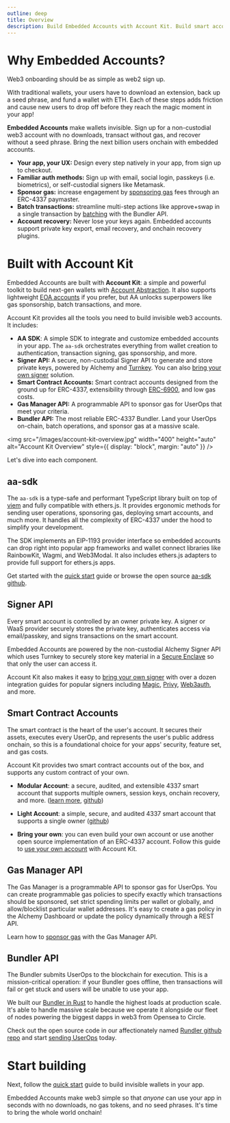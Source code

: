 ```yaml
---
outline: deep
title: Overview
description: Build Embedded Accounts with Account Kit. Build smart accounts powered by Account Abstraction (ERC-4337).
---
```


# Why Embedded Accounts?

Web3 onboarding should be as simple as web2 sign up.

With traditional wallets, your users have to download an extension, back up a seed phrase, and fund a wallet with ETH. Each of these steps adds friction and cause new users to drop off before they reach the magic moment in your app!

**Embedded Accounts** make wallets invisible. Sign up for a non-custodial web3 account with no downloads, transact without gas, and recover without a seed phrase. Bring the next billion users onchain with embedded accounts.

- **Your app, your UX:** Design every step natively in your app, from sign up to checkout.
- **Familiar auth methods:** Sign up with email, social login, passkeys (i.e. biometrics), or self-custodial signers like Metamask.
- **Sponsor gas:** increase engagement by [sponsoring gas](/using-smart-accounts/sponsoring-gas/gas-manager) fees through an ERC-4337 paymaster.
- **Batch transactions:** streamline multi-step actions like approve+swap in a single transaction by [batching](/using-smart-accounts/batch-user-operations) with the Bundler API.
- **Account recovery:** Never lose your keys again. Embedded accounts support private key export, email recovery, and onchain recovery plugins.

# Built with Account Kit

Embedded Accounts are built with **Account Kit**: a simple and powerful toolkit to build next-gen wallets with [Account Abstraction](https://www.youtube.com/watch?v=Vpk_MhY-EeE). It also supports lightweight [EOA accounts](/signers/alchemy-signer/introduction#using-the-signer-as-an-eoa) if you prefer, but AA unlocks superpowers like gas sponsorship, batch transactions, and more.

Account Kit provides all the tools you need to build invisible web3 accounts. It includes:

- **AA SDK**: A simple SDK to integrate and customize embedded accounts in your app. The `aa-sdk` orchestrates everything from wallet creation to authentication, transaction signing, gas sponsorship, and more.
- **Signer API:** A secure, non-custodial Signer API to generate and store private keys, powered by Alchemy and [Turnkey](https://www.turnkey.com/). You can also [bring your own signer](/signers/choosing-a-signer) solution.
- **Smart Contract Accounts:** Smart contract accounts designed from the ground up for ERC-4337, extensibility through [ERC-6900](https://eips.ethereum.org/EIPS/eip-6900), and low gas costs.
- **Gas Manager API:** A programmable API to sponsor gas for UserOps that meet your criteria.
- **Bundler API:** The most reliable ERC-4337 Bundler. Land your UserOps on-chain, batch operations, and sponsor gas at a massive scale.

<img
  src="/images/account-kit-overview.jpg"
  width="400"
  height="auto"
  alt="Account Kit Overview"
  style={{ display: "block", margin: "auto" }}
/>

Let's dive into each component.

## aa-sdk

The `aa-sdk` is a type-safe and performant TypeScript library built on top of [viem](https://viem.sh/) and fully compatible with ethers.js. It provides ergonomic methods for sending user operations, sponsoring gas, deploying smart accounts, and much more. It handles all the complexity of ERC-4337 under the hood to simplify your development.

The SDK implements an EIP-1193 provider interface so embedded accounts can drop right into popular app frameworks and wallet connect libraries like RainbowKit, Wagmi, and Web3Modal. It also includes ethers.js adapters to provide full support for ethers.js apps.

Get started with the [quick start](/getting-started/introduction) guide or browse the open source [aa-sdk github](https://github.com/alchemyplatform/aa-sdk).

## Signer API

Every smart account is controlled by an owner private key. A signer or WaaS provider securely stores the private key, authenticates access via email/passkey, and signs transactions on the smart account.

Embedded Accounts are powered by the non-custodial Alchemy Signer API which uses Turnkey to securely store key material in a [Secure Enclave](https://docs.turnkey.com/security/our-approach) so that only the user can access it.

Account Kit also makes it easy to [bring your own signer](/signers/choosing-a-signer) with over a dozen integration guides for popular signers including [Magic](/signers/guides/magic), [Privy](/signers/guides/privy), [Web3auth](/signers/guides/web3auth), and more.

## Smart Contract Accounts

The smart contract is the heart of the user's account. It secures their assets, executes every UserOp, and represents the user's public address onchain, so this is a foundational choice for your apps' security, feature set, and gas costs.

Account Kit provides two smart contract accounts out of the box, and supports any custom contract of your own.

- **Modular Account**: a secure, audited, and extensible 4337 smart account that supports multiple owners, session keys, onchain recovery, and more. ([learn more](https://www.alchemy.com/blog/hello-modular-account), [github](https://github.com/alchemyplatform/modular-account))

- **Light Account**: a simple, secure, and audited 4337 smart account that supports a single owner ([github](https://github.com/alchemyplatform/light-account))

- **Bring your own**: you can even build your own account or use another open source implementation of an ERC-4337 account. Follow this guide to [use your own account](/smart-accounts/custom/using-your-own) with Account Kit.

## Gas Manager API

The Gas Manager is a programmable API to sponsor gas for UserOps. You can create programmable gas policies to specify exactly which transactions should be sponsored, set strict spending limits per wallet or globally, and allow/blocklist particular wallet addresses. It's easy to create a gas policy in the Alchemy Dashboard or update the policy dynamically through a REST API.

Learn how to [sponsor gas](/using-smart-accounts/sponsoring-gas/gas-manager) with the Gas Manager API.

## Bundler API

The Bundler submits UserOps to the blockchain for execution. This is a mission-critical operation: if your Bundler goes offline, then transactions will fail or get stuck and users will be unable to use your app.

We built our [Bundler in Rust](https://www.alchemy.com/blog/open-sourcing-rundler/?a=embedded-accounts-get-started) to handle the highest loads at production scale. It's able to handle massive scale because we operate it alongside our fleet of nodes powering the biggest dapps in web3 from Opensea to Circle.

Check out the open source code in our affectionately named [Rundler github repo](https://github.com/alchemyplatform/rundler) and start [sending UserOps](/using-smart-accounts/send-user-operations) today.

# Start building

Next, follow the [quick start](/getting-started/introduction) guide to build invisible wallets in your app.

Embedded Accounts make web3 simple so that _anyone_ can use your app in seconds with no downloads, no gas tokens, and no seed phrases. It's time to bring the whole world onchain!
